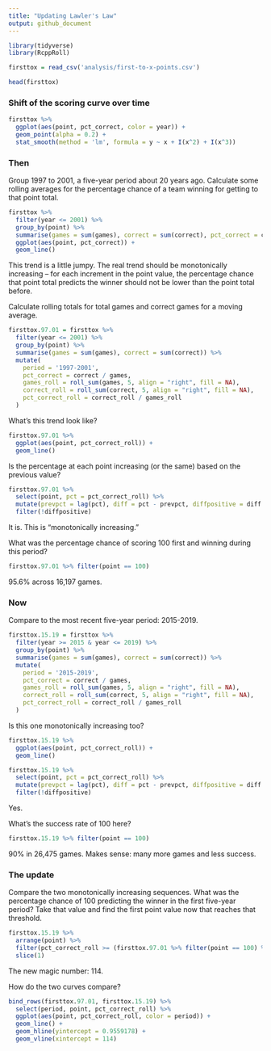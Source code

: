 ```yaml
---
title: "Updating Lawler's Law"
output: github_document
---
```


```r
library(tidyverse)
library(RcppRoll)
```

```r
firsttox = read_csv('analysis/first-to-x-points.csv')
```

```r
head(firsttox)
```

### Shift of the scoring curve over time

```r
firsttox %>% 
  ggplot(aes(point, pct_correct, color = year)) +
  geom_point(alpha = 0.2) + 
  stat_smooth(method = 'lm', formula = y ~ x + I(x^2) + I(x^3))
```

### Then

Group 1997 to 2001, a five-year period about 20 years ago. Calculate some rolling averages for the percentage chance of a team winning for getting to that point total.

```r
firsttox %>% 
  filter(year <= 2001) %>% 
  group_by(point) %>% 
  summarise(games = sum(games), correct = sum(correct), pct_correct = correct / games) %>% 
  ggplot(aes(point, pct_correct)) +
  geom_line()
```

This trend is a little jumpy. The real trend should be monotonically increasing -- for each increment in the point value, the percentage chance that point total predicts the winner should not be lower than the point total before.

Calculate rolling totals for total games and correct games for a moving average.

```r
firsttox.97.01 = firsttox %>% 
  filter(year <= 2001) %>% 
  group_by(point) %>% 
  summarise(games = sum(games), correct = sum(correct)) %>% 
  mutate(
    period = '1997-2001',
    pct_correct = correct / games,
    games_roll = roll_sum(games, 5, align = "right", fill = NA),
    correct_roll = roll_sum(correct, 5, align = "right", fill = NA),
    pct_correct_roll = correct_roll / games_roll
  )
```

What's this trend look like?

```r
firsttox.97.01 %>% 
  ggplot(aes(point, pct_correct_roll)) +
  geom_line()
```

Is the percentage at each point increasing (or the same) based on the previous value?

```r
firsttox.97.01 %>% 
  select(point, pct = pct_correct_roll) %>% 
  mutate(prevpct = lag(pct), diff = pct - prevpct, diffpositive = diff >= 0) %>% 
  filter(!diffpositive)
```

It is. This is "monotonically increasing."

What was the percentage chance of scoring 100 first and winning during this period?

```r
firsttox.97.01 %>% filter(point == 100)
```

95.6% across 16,197 games.

### Now

Compare to the most recent five-year period: 2015-2019.

```r
firsttox.15.19 = firsttox %>% 
  filter(year >= 2015 & year <= 2019) %>% 
  group_by(point) %>% 
  summarise(games = sum(games), correct = sum(correct)) %>% 
  mutate(
    period = '2015-2019',
    pct_correct = correct / games,
    games_roll = roll_sum(games, 5, align = "right", fill = NA),
    correct_roll = roll_sum(correct, 5, align = "right", fill = NA),
    pct_correct_roll = correct_roll / games_roll
  )
```

Is this one monotonically increasing too?

```r
firsttox.15.19 %>% 
  ggplot(aes(point, pct_correct_roll)) +
  geom_line()
```

```r
firsttox.15.19 %>% 
  select(point, pct = pct_correct_roll) %>% 
  mutate(prevpct = lag(pct), diff = pct - prevpct, diffpositive = diff >= 0) %>% 
  filter(!diffpositive)
```

Yes.

What's the success rate of 100 here?

```r
firsttox.15.19 %>% filter(point == 100)
```

90% in 26,475 games. Makes sense: many more games and less success.

### The update

Compare the two monotonically increasing sequences. What was the percentage chance of 100 predicting the winner in the first five-year period? Take that value and find the first point value now that reaches that threshold.

```r
firsttox.15.19 %>% 
  arrange(point) %>% 
  filter(pct_correct_roll >= (firsttox.97.01 %>% filter(point == 100) %>% pull(pct_correct_roll))) %>% 
  slice(1)
```

The new magic number: 114.

How do the two curves compare?

```r
bind_rows(firsttox.97.01, firsttox.15.19) %>% 
  select(period, point, pct_correct_roll) %>% 
  ggplot(aes(point, pct_correct_roll, color = period)) +
  geom_line() +
  geom_hline(yintercept = 0.9559178) +
  geom_vline(xintercept = 114)
```
